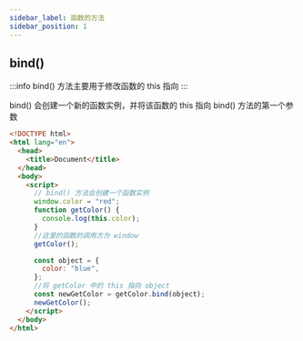 ```yaml
---
sidebar_label: 函数的方法
sidebar_position: 1
---
```

## bind()

:::info
bind() 方法主要用于修改函数的 this 指向
:::

bind() 会创建一个新的函数实例，并将该函数的 this 指向 bind() 方法的第一个参数

```html
<!DOCTYPE html>
<html lang="en">
  <head>
    <title>Document</title>
  </head>
  <body>
    <script>
      // bind() 方法会创建一个函数实例
      window.color = "red";
      function getColor() {
        console.log(this.color);
      }
      //这里的函数的调用方为 window
      getColor();

      const object = {
        color: "blue",
      };
      //将 getColor 中的 this 指向 object
      const newGetColor = getColor.bind(object);
      newGetColor();
    </script>
  </body>
</html>
```
